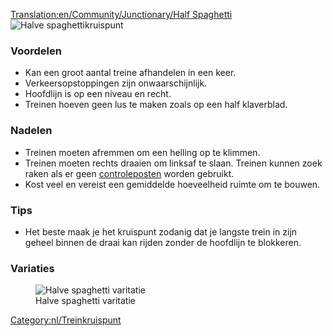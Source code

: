 [[Translation:en/Community/Junctionary/Half Spaghetti]]
{{nl/kruispuntenmenu}}
[[File:en/3way halfspaghetti.png|frame|none|Halve spaghettikruispunt]]

===Voordelen===
*Kan een groot aantal treine afhandelen in een keer. 
*Verkeersopstoppingen zijn onwaarschijnlijk. 
*Hoofdlijn is op een niveau en recht.
*Treinen hoeven geen lus te maken zoals op een half klaverblad. 

===Nadelen===
*Treinen moeten afremmen om een helling op te klimmen. 
*Treinen moeten rechts draaien om linksaf te slaan. Treinen kunnen zoek raken als er geen [[nl/Manual/Controleposten|controleposten]] worden gebruikt.
*Kost veel en vereist een gemiddelde hoeveelheid ruimte om te bouwen.

===Tips===
*Het beste maak je het kruispunt zodanig dat je langste trein in zijn geheel binnen de draai kan rijden zonder de hoofdlijn te blokkeren.

[[Category:nl/Treinkruispunt]]

===Variaties===

[[File:en/Half spaghetti.jpeg|frame|none|Halve spaghetti varitatie]]